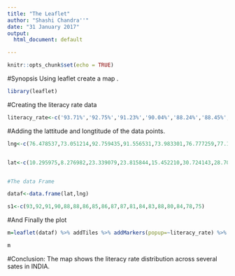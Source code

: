 ---
title: "The Leaflet"
author: "Shashi Chandra''"
date: "31 January 2017"
output:
  html_document: default

---

```{r setup, include=FALSE}
knitr::opts_chunk$set(echo = TRUE)
```

#Synopsis
Using leaflet create a map .
```{r ad}

library(leaflet)

```

#Creating the literacy rate data
```{r ade}

literacy_rate<-c('93.71%','92.75%','91.23%','90.04%','88.24%','88.45%','86.55%','85.12%','86.19%','87.24%','87.65%','81.78%','84.27%','83.2%','88.35%','80.47%','84.36%','78.7%','75.34%')

```
#Adding the lattitude and longtitude of the data points.
```{r aadfa}
lng<-c(76.478537,73.051214,92.759435,91.556531,73.983301,76.777259,77.122063,83.993490,92.901520,82.010822,76.925918,81.111709,76.936560,85.360057,79.548187,75.089860,94.258237,79.984604,86.182116)


lat<-c(10.295975,8.276982,23.339079,23.815844,15.452210,30.724143,28.708124,19.578030,26.154415,21.611626,22.848642,26.531091,33.558222,23.958960,15.569010,26.565243,28.175148,25.676941,25.612537)


#The data Frame

dataf<-data.frame(lat,lng)
```
```{r sq, echo=FALSE}
s1<-c(93,92,91,90,88,88,86,85,86,87,87,81,84,83,88,80,84,78,75)

```


#And Finally the plot
```{r plotp}

m=leaflet(dataf) %>% addTiles %>% addMarkers(popup=~literacy_rate) %>% addCircleMarkers(fillColor = 'red' , fillOpacity = sqrt(s1)/10) %>%  addMarkers(clusterOptions=markerClusterOptions())

m

```

#Conclusion:
The map shows the literacy rate distribution across several sates in INDIA.




